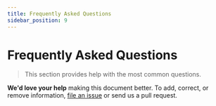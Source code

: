 ```yaml
---
title: Frequently Asked Questions
sidebar_position: 9
---
```


# Frequently Asked Questions

> This section provides help with the most common questions.

**We'd love your help** making this document better. To add, correct, or remove
information, [file an issue](https://github.com/helm/helm-www/issues) or send us
a pull request.




<DocCardList />
